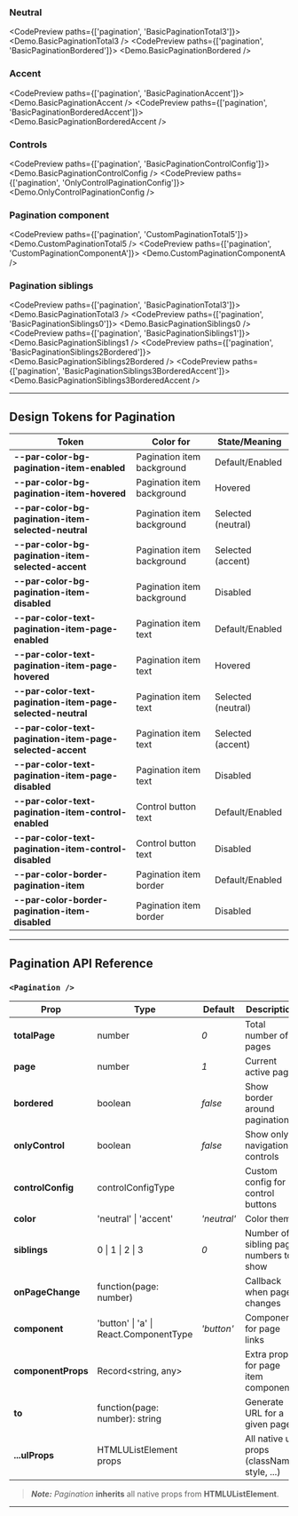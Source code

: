 
### Neutral

<CodePreview paths={['pagination', 'BasicPaginationTotal3']}>
  <Demo.BasicPaginationTotal3 />
</CodePreview>
<CodePreview paths={['pagination', 'BasicPaginationBordered']}>
  <Demo.BasicPaginationBordered />
</CodePreview>

### Accent

<CodePreview paths={['pagination', 'BasicPaginationAccent']}>
  <Demo.BasicPaginationAccent />
</CodePreview>
<CodePreview paths={['pagination', 'BasicPaginationBorderedAccent']}>
  <Demo.BasicPaginationBorderedAccent />
</CodePreview>

### Controls

<CodePreview paths={['pagination', 'BasicPaginationControlConfig']}>
  <Demo.BasicPaginationControlConfig />
</CodePreview>
<CodePreview paths={['pagination', 'OnlyControlPaginationConfig']}>
  <Demo.OnlyControlPaginationConfig />
</CodePreview>

### Pagination component

<CodePreview paths={['pagination', 'CustomPaginationTotal5']}>
  <Demo.CustomPaginationTotal5 />
</CodePreview>
<CodePreview paths={['pagination', 'CustomPaginationComponentA']}>
  <Demo.CustomPaginationComponentA />
</CodePreview>

### Pagination siblings

<CodePreview paths={['pagination', 'BasicPaginationTotal3']}>
  <Demo.BasicPaginationTotal3 />
</CodePreview>
<CodePreview paths={['pagination', 'BasicPaginationSiblings0']}>
  <Demo.BasicPaginationSiblings0 />
</CodePreview>
<CodePreview paths={['pagination', 'BasicPaginationSiblings1']}>
  <Demo.BasicPaginationSiblings1 />
</CodePreview>
<CodePreview paths={['pagination', 'BasicPaginationSiblings2Bordered']}>
  <Demo.BasicPaginationSiblings2Bordered />
</CodePreview>
<CodePreview paths={['pagination', 'BasicPaginationSiblings3BorderedAccent']}>
  <Demo.BasicPaginationSiblings3BorderedAccent />
</CodePreview>

---

## Design Tokens for Pagination

| **Token**                                                  | **Color for**              | **State/Meaning**  |
| ---------------------------------------------------------- | -------------------------- | ------------------ |
| **--par-color-bg-pagination-item-enabled**                 | Pagination item background | Default/Enabled    |
| **--par-color-bg-pagination-item-hovered**                 | Pagination item background | Hovered            |
| **--par-color-bg-pagination-item-selected-neutral**        | Pagination item background | Selected (neutral) |
| **--par-color-bg-pagination-item-selected-accent**         | Pagination item background | Selected (accent)  |
| **--par-color-bg-pagination-item-disabled**                | Pagination item background | Disabled           |
| **--par-color-text-pagination-item-page-enabled**          | Pagination item text       | Default/Enabled    |
| **--par-color-text-pagination-item-page-hovered**          | Pagination item text       | Hovered            |
| **--par-color-text-pagination-item-page-selected-neutral** | Pagination item text       | Selected (neutral) |
| **--par-color-text-pagination-item-page-selected-accent**  | Pagination item text       | Selected (accent)  |
| **--par-color-text-pagination-item-page-disabled**         | Pagination item text       | Disabled           |
| **--par-color-text-pagination-item-control-enabled**       | Control button text        | Default/Enabled    |
| **--par-color-text-pagination-item-control-disabled**      | Control button text        | Disabled           |
| **--par-color-border-pagination-item**                     | Pagination item border     | Default/Enabled    |
| **--par-color-border-pagination-item-disabled**            | Pagination item border     | Disabled           |

---

## Pagination API Reference

### `<Pagination />`

| **Prop**           | **Type**                               | **Default** | **Description**                             |
| ------------------ | -------------------------------------- | ----------- | ------------------------------------------- |
| **totalPage**      | number                                 | _0_         | Total number of pages                       |
| **page**           | number                                 | _1_         | Current active page                         |
| **bordered**       | boolean                                | _false_     | Show border around pagination               |
| **onlyControl**    | boolean                                | _false_     | Show only navigation controls               |
| **controlConfig**  | controlConfigType                      |             | Custom config for control buttons           |
| **color**          | 'neutral' \| 'accent'                  | _'neutral'_ | Color theme                                 |
| **siblings**       | 0 \| 1 \| 2 \| 3                       | _0_         | Number of sibling page numbers to show      |
| **onPageChange**   | function(page: number)                 |             | Callback when page changes                  |
| **component**      | 'button' \| 'a' \| React.ComponentType | _'button'_  | Component for page links                    |
| **componentProps** | Record&lt;string, any&gt;              |             | Extra props for page item component         |
| **to**             | function(page: number): string         |             | Generate URL for a given page               |
| **...ulProps**     | HTMLUListElement props                 |             | All native ul props (className, style, ...) |

> **_Note:_** _Pagination_ **inherits** all native props from **HTMLUListElement**.

---
